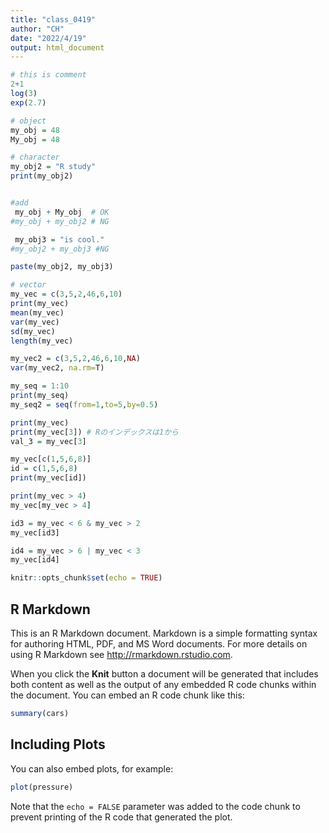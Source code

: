 ```yaml
---
title: "class_0419"
author: "CH"
date: "2022/4/19"
output: html_document
---
```



```r
# this is comment
2+1
log(3)
exp(2.7)
```

```r
# object
my_obj = 48
My_obj = 48

# character
my_obj2 = "R study"
print(my_obj2)


#add
 my_obj + My_obj  # OK
#my_obj + my_obj2 # NG

 my_obj3 = "is cool."
#my_obj2 + my_obj3 #NG

paste(my_obj2, my_obj3)
```

```r
# vector
my_vec = c(3,5,2,46,6,10)
print(my_vec)
mean(my_vec)
var(my_vec)
sd(my_vec)
length(my_vec)

my_vec2 = c(3,5,2,46,6,10,NA)
var(my_vec2, na.rm=T)

my_seq = 1:10
print(my_seq)
my_seq2 = seq(from=1,to=5,by=0.5)
```

```r
print(my_vec)
print(my_vec[3]) # Rのインデックスは1から
val_3 = my_vec[3]

my_vec[c(1,5,6,8)]
id = c(1,5,6,8)
print(my_vec[id])

print(my_vec > 4)
my_vec[my_vec > 4]

id3 = my_vec < 6 & my_vec > 2
my_vec[id3]

id4 = my_vec > 6 | my_vec < 3
my_vec[id4]
```





```r
knitr::opts_chunk$set(echo = TRUE)
```

## R Markdown

This is an R Markdown document. Markdown is a simple formatting syntax for authoring HTML, PDF, and MS Word documents. For more details on using R Markdown see <http://rmarkdown.rstudio.com>.

When you click the **Knit** button a document will be generated that includes both content as well as the output of any embedded R code chunks within the document. You can embed an R code chunk like this:

```r
summary(cars)
```

## Including Plots

You can also embed plots, for example:

```r
plot(pressure)
```

Note that the `echo = FALSE` parameter was added to the code chunk to prevent printing of the R code that generated the plot.
